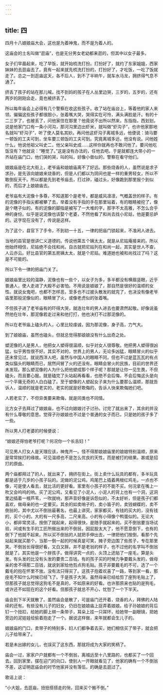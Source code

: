 ```yaml
---
---
---
```

title: 四
---



四月十八娘娘庙大会，这也是为着神鬼，而不是为着人的。

这庙会的土名叫做“逛庙”，也是无分男女老幼都来逛的，但其中以女子最多。

女子们早晨起来，吃了早饭，就开始梳洗打扮。打扮好了，就约了东家姐姐，西家妹妹的去逛庙去了。竟有一起来就先梳洗打扮的，打扮好了，才吃饭，一吃了饭就走了。总之一到逛庙这天，各不后人，到不了半晌午，就车水马龙，拥挤得气息不通了。

挤丢了孩子的站在那儿喊，找不到妈的孩子在人丛里边哭，三岁的，五岁的，还有两岁的刚刚会走，竟也被挤丢了。

所以每年庙会上必得有几个警察在收这些孩子。收了站在庙台上，等着他的家人来领。偏偏这些孩子都很胆小，张着嘴大哭，哭得实在可怜，满头满脸是汗。有的十二三岁了，也被丢了，问他家住在那里？他竟说不出所以然来，东指指，西划划，说是他家门口有一条小河沟，那河沟里边出虾米，就叫做“虾沟子”，也许他家那地名就叫“虾沟子”，听了使人莫名其妙。再问他这虾沟子离城多远，他便说：骑马要一顿饭的工夫可到，坐车要三顿饭的工夫可到。究竟离城多远，他没有说。问他姓什么，他说他祖父叫史二，他父亲叫史成……这样你就再也不敢问他了。要问他吃饭没有？他就说：“睡觉了。”这是没有办法的，任他去吧。于是就都连大带小的一齐站在庙门口，他们哭的哭，叫的叫，好像小兽似的，警察在看守他们。

娘娘庙是在北大街上，老爷庙和娘娘庙离不了好远。那些烧香的人，虽然说是求子求孙，是先该向娘娘来烧香的，但是人们都以为阴间也是一样的重男轻女，所以不敢倒反天干。所以都是先到老爷庙去，打过钟，磕过头，好像跪到那里报个到似的，而后才上娘娘庙去。

老爷庙有大泥像十多尊，不知道那个是老爷，都是威风凛凛，气概盖世的样子。有的泥像的手指尖都被攀了去，举着没有手指的手在那里站着，有的眼睛被挖了，像是个瞎子似的。有的泥像的脚指是被写了一大堆的字，那字不太高雅，不怎么合乎神的身份。似乎是说泥像也该娶个老婆，不然他看了和尚去找小尼姑，他是要忌妒的。这字现在没有了，传说是这样。

为了这个，县官下了手令，不到初一十五，一律的把庙门锁起来，不准闲人进去。

当地的县官是很讲仁义道德的。传说他第五个姨太太，就是从尼姑庵接来的。所以他始终相信，尼姑绝不会找和尚。自古就把尼姑列在和尚一起，其实是世人不查，人云亦云。好比县官的第五房姨太太，就是个尼姑。难道她也被和尚找过了吗？这是不可能的。

所以下令一律的把庙门关了。

娘娘庙里比较的温静，泥像也有一些个，以女子为多，多半都没有横眉竖眼，近乎普通人，使人走进了大殿不必害怕。不用说是娘娘了，那自然是很好的温顺的女性。就说女鬼吧，也都不怎样恶，至多也不过披头散发的就完了，也决没有像老爷庙里那般泥像似的，眼睛冒了火，或像老虎似的张着嘴。

不但孩子进了老爷庙有的吓得大哭，就连壮年的男人进去也要肃然起敬。好像说虽然他在壮年，那泥像若走过来和他打打，他也决打不过那泥像的。

所以在老爷庙上磕头的人，心里比较虔诚，因为那泥像，身子高，力气大。

到了娘娘庙，虽然也磕头，但就总觉得那娘娘没有什么出奇之处。

塑泥像的人是男人，他把女人塑得很温顺，似乎对女人很尊敬。他把男人塑得很凶猛，似乎男性很不好。其实不对的，世界上的男人，无论多凶猛，眼睛冒火的似乎还未曾见过。就说西洋人吧，虽然与中国人的眼睛不同，但也不过是蓝瓦瓦的有点类似猫头的眼睛而已，居然间冒了火的还没有。眼睛会冒火的民族，目前的世界还未发现。那么塑泥像的人为什么把他塑成那个样子呢？那就是让你一见生畏，不但磕头，而且要心服。就是磕完了头站起再看看，也绝不会后悔，不会后悔这头是向一个平庸无奇的人白白磕了。至于塑像的人塑起女子来为什么要那么温顺，那就告诉人，温顺的就是老实的，老实的就是好欺侮的，告诉人快来欺侮她们吧。

人若老实了，不但异类要来欺侮，就是同类也不同情。

比方女子去拜过了娘娘庙，也不过向娘娘讨子讨孙。讨完了就出来了，其余的并没有什么尊敬的意思。觉得子孙娘娘也不过是个普通的女子而已，只是她的孩子多了一些。

所以男人打老婆的时候便说：

“娘娘还得怕老爷打呢？何况你一个长舌妇！”

可见男人打女人是天理应该，神鬼齐一。怪不得那娘娘庙里的娘娘特别温顺，原来是常常挨打的缘故。可见温顺也不是怎么优良的天性，而是被打的结果。甚或是招打的原由。

两个庙都拜过了的人，就出来了，拥挤在街上。街上卖什么玩具的都有，多半玩具都是适于几岁的小孩子玩的。泥做的泥公鸡，鸡尾巴上插着两根红鸡毛，一点也不像，可是使人看去，就比活的更好看。家里有小孩子的不能不买。何况拿在嘴上一吹又会呜呜的响。买了泥公鸡，又看见了小泥人，小泥人的背上也有一个洞，这洞里边插着一根芦苇，一吹就响，那声音好像是诉怨似的，不太好听，但是孩子们都喜欢，做母亲的也一定要买。其余的如卖哨子的，卖小笛子的，卖钱蝴蝶的，卖不倒翁的，其中尤以不倒翁最著名，也最上讲究，家家都买，有钱的买大的，没有钱的，买个小的。大的有一尺多高，二尺来高。小的有小得像个鸭蛋似的。无论大小，都非常灵活，按倒了就起来，起得很快，是随手就起来的。买不倒翁要当场试验，间或有生手的工匠所做出来的不倒翁，因屁股太大了，他不愿意倒下，也有的倒下了他就不起来。所以买不倒翁的人就把手伸出去，一律把他们按倒，看那个先站起来就买那个，当那一倒一起的时候真是可笑，摊子旁边围了些孩子，专在那里笑。不倒翁长得很好看，又白又胖。并不是老翁的样子，也不过他的名字叫不倒翁就是了。其实他是一个胖孩子。做得讲究一点的，头顶上还贴了一座毛，算是头发。有头发的比没有头发的要贵二百钱。有的孩子买的时候力争要戴头发的，做母亲的舍不得那二百钱，就说到家给他剪点狗毛贴。孩子非要戴毛的不可，选了一个戴毛的抱在怀里不放。没有法只得买了。这孩子抱着欢喜了一路，等到家一看，那座毛不知什么时候已经飞了。于是孩子大哭。虽然母亲已经给剪了座狗毛贴上了，但那孩子就总觉得这狗毛不是真的，不如原来的好看。也许那原来也贴的是狗毛，或许还不如现在的这个好看。但那孩子就总不开心，忧愁了一个下半天。

庙会到下半天就散了。虽然庙会是散了，可是庙门还开着，烧香的人，拜佛的人陆续的还有。有些没有儿子的妇女，仍旧在娘娘庙上捉弄着娘娘。给子孙娘娘的背后钉一个扭扣，给她的脚上绑一条带子，耳朵上挂一只耳环，给她带一副眼镜，把她旁边的泥娃娃给偷着抱走了一个。据说这样做，来年就都会生儿子的。

娘娘庙的门口，卖带子的特别多，妇人们都争着去买，她们相信买了带子，就会把儿子给带来了。

若是未出嫁的女儿，也误买了这东西，那就将成为大家的笑柄了。

庙会一过，家家户户就都有一个不倒翁，离城远至十八里路的，也都买了一个回去。回到家里，摆在迎门的向口，使别人一开眼就看见了，他家的确有一个不倒翁不差，这证明逛庙会的时节他家并没有落伍，的确是去逛过了。

歌谣上说：

“小大姐，去逛庙，扭扭搭搭走的俏，回来买个搬不倒。”